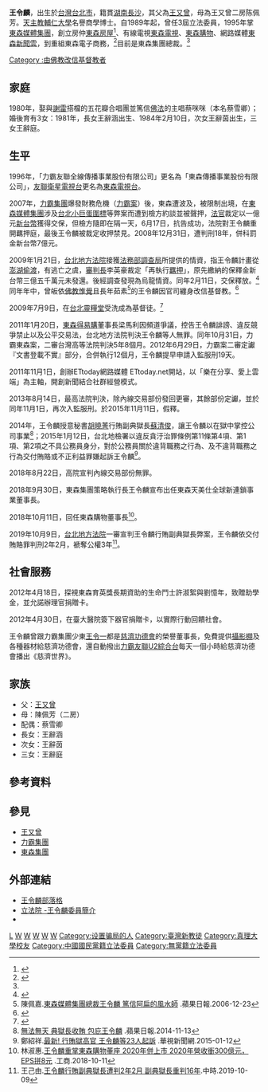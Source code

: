 {{prosetimeline|time=2010-01-02T11:48:51+00:00}}
{{Infobox Officeholder 
|圖像    = 東森集團總裁王令麟.jpg
|圖像大小 = 235px
|圖像說明 = 東森集團總裁王令麟
|職務1     = 東森購物董事長
|就任日期1 = 
|卸任日期1 = 
|姓名     = 王令麟<br/><small>Gary Wang Ling-lin</small>
|本名     = 
|字       = 
|號       =  
|其他姓名 = 
|性別     = 男
|出生日期 = {{Birth date and age|1955|2|23}}
|出生地點 = {{TW}}[[台北市|台北市]]
|逝世日期 = 
|逝世地點 =
|居處     = 
|安葬地點 = 
|職業     = 
|專業     = 
|父母     = （父）王又曾<br>（母）陳佩芳（二房）
|配偶     = 蔡咪咪（本名：蔡雪卿）
|子女     = 長女：王辭涵（Marina）<br>次女：王辭茵（Wendy）<br>三女：王辭庭
|親屬     = 王令台<br>王令一<br>王令甫<br>王令僑<br>王令興<br>王令楣<br>王令可
|國籍     = {{ROC}}
|宗教信仰  = [[基督教|基督教]] （2009年以前篤信[[佛教|佛教]]）
|學歷     = [[天主教輔仁大學|天主教輔仁大學]]名譽商學博士
|母校     = 
|網站     = 
|簽名     = 
|別名     = 
|著作     = 
| educate =
*[[淡水工商管理專科學校|淡水工商管理專科學校]]企業管理科畢業<br><span style="color: blue;">(1975年)</span>
*[[國立政治大學|國立政治大學]]企業管理教育中心高階管理研習班B期畢業  
| past =
*東森國際股份有限公司創辦人董事長<br><span style="color: blue;"></span>
*東森購物創辦人暨董事長<br><span style="color: blue;"></span>
*東森電視事業股份有限公司創辦人<br><span style="color: blue;"></span>
*東森媒體科技股份有限公司創辦人<br><span style="color: blue;"></span>
*東森得易購股份有限公司創辦人<br><span style="color: blue;"></span>
*力霸公司董事<br><span style="color: blue;">(1981年-2005年)</span>
*嘉食化公司董事<br><span style="color: blue;">(1981年-1999年)</span>
*立法院（第一屆增額）委員<br><span style="color: blue;">(1989年-1992年)</span>
*臺灣區玉米製品工業同業公會理事長<br><span style="color: blue;">(1989年-1994年)</span>
*中華民國食油商業同業公會全國聯合會理事長<br><span style="color: blue;">(1989年-1994年)</span>
*中華民國企業環保協會理事長<br><span style="color: blue;">(1991年)</span>
*中華民國有線電視發展協會理事長<br><span style="color: blue;">(1991年)</span>
*中華民國商務仲裁協會理事長<br><span style="color: blue;">(1991年-1998年)</span>
*臺北市商業會理事長<br><span style="color: blue;">(1993年)(2010年-2013年)</span>
*第三屆全國不分區立法委員<br><span style="color: blue;">(1996年-1999年)</span>
*東森電視台董事長<br><span style="color: blue;">(1997年)</span>
*第四屆全國不分區立法委員<br><span style="color: blue;">(1999年-2002年)</span>
*國際獅子會300A2區第十分區專區主席
*國際獅子會300A2區第五專區區主席
*中國國民黨中央政策會立法院工作會副主任
*中國國民黨立法院黨團書記長
*中菲國會議員協會會長
*中歐國會議員聯誼會會長
*中華民國全國商業總會常務理事
*中華民國全國湖南同鄉聯誼總會會長
*[[美國|美國]][[紐約|紐約]][[聖若望大學|聖若望大學]]名譽商學博士（1991年）
*[[天主教輔仁大學|天主教輔仁大學]]名譽商學博士（2003年)
}}

'''王令麟'''{{BD|1955年|2月23日|catIdx=W王}}，出生於[[台灣|台灣]][[台北市|台北市]]，籍貫[[湖南|湖南]][[長沙|長沙]]，其父為[[王又曾|王又曾]]，母為王又曾二房陈佩芳。[[天主教輔仁大學|天主教輔仁大學]]名譽商學博士。自1989年起，曾任3屆立法委員，1995年掌[[東森媒體集團|東森媒體集團]]，創立房仲[[東森房屋|東森房屋]]<ref>{{Cite web |url=https://www.etwarm.com.tw/ |title=東森房屋 |accessdate=2020-06-27 |archive-date=2020-06-29 |archive-url=https://web.archive.org/web/20200629235505/https://www.etwarm.com.tw/ |dead-url=no }}</ref>、有線電視[[東森電視|東森電視]]、[[東森購物|東森購物]]、網路媒體[[ETtoday新聞雲|東森新聞雲]]，到重組東森電子商務，<ref>{{Cite news|url=https://www.mirrormedia.mg/story/20170509fin004/|title=【出獄首訪】重摔又能再起　王令麟用人哲學大曝光|author=鄧麗萍|date=2017-05-10|work=|publisher=鏡週刊|accessdate=2019-09-18|language=|format=|archive-date=2019-07-17|archive-url=https://web.archive.org/web/20190717145454/https://www.mirrormedia.mg/story/20170509fin004/|dead-url=no}}</ref>目前是東森集團總裁。<ref name=":0" />

[[Category_:由佛教改信基督教者|Category :由佛教改信基督教者]]

==家庭==
1980年，娶與[[謝雷_(歌手)|謝雷]]搭檔的五花瓣合唱團並篤信[[佛法|佛法]]的主唱蔡咪咪（本名蔡雪卿）；婚後育有3女：1981年，長女王辭涵出生、1984年2月10日，次女王辭茵出生，三女王辭庭。

==生平==

1996年，「力霸友聯全線傳播事業股份有限公司」更名為「東森傳播事業股份有限公司」，[[友聯衛星電視台|友聯衛星電視台]]更名為[[東森電視台|東森電視台]]。

2007年，[[力霸集團|力霸集團]]爆發財務危機（[[力霸案|力霸案]]）後，東森遭波及，被限制出境，在[[東森媒體集團|東森媒體集團]]涉及[[台北小巨蛋|台北小巨蛋]][[圍標|圍標]]等弊案而遭到檢方約談並被聲押，[[法官|法官]]裁定以一億元[[新台幣|新台幣]]獲得交保，但檢方隨即在隔一天，6月17日，抗告成功，法院對王令麟重開羈押庭，最後王令麟被裁定收押禁見。2008年12月31日，遭判刑18年，併科罰金新台幣7億元。

2009年1月21日，[[台北地方法院|台北地方法院]]接獲[[法務部調查局|法務部調查局]]所提供的情資，指王令麟計畫從[[澎湖|澎湖]][[偷渡|偷渡]]，有逃亡之虞，[[審判長|審判長]]李英豪裁定「再執行[[羈押|羈押]]」，原先繳納的保釋金新台幣三億五千萬元未發還。後經調查發現為烏龍情資。同年2月11日，交保釋放。<ref>{{cite news| 1 =| author =楊國文、劉-{志}-原、孫友廉| coauthors =| url =http://www.libertytimes.com.tw/2009/new/jan/22/today-fo2.htm| title =密謀潛逃 王令麟再被羈押| work =| publisher =[[自由時報|自由時報]]| pages =| date =2008-01-22| accessdate =2008-01-22| deadurl =yes| archiveurl =https://web.archive.org/web/20090124223228/http://libertytimes.com.tw/2009/new/jan/22/today-fo2.htm| archivedate =2009年1月24日| df =}}</ref>同年年中，曾皈依[[佛教|佛教]][[惟覺|惟覺]]且長年茹素<ref>陳佩嘉.[http://www.appledaily.com.tw/appledaily/article/forum/20061223/3128314/ 東森媒體集團總裁王令麟 篤信阿扁的風水師] {{Wayback|url=http://www.appledaily.com.tw/appledaily/article/forum/20061223/3128314/ |date=20160623205553 }}.蘋果日報.2006-12-23</ref>的王令麟因官司纏身改信基督教。<ref>{{cite news  | author =  | coauthors =  | url =https://www.nownews.com/news/20090719/797097  | title =夢耶穌隔日即釋放　王令麟受洗不再擺陣  | work =  | publisher =NOWnews 今日新聞  | pages =  | date =2009-07-19  | accessdate =2010-03-31  | archive-url =https://web.archive.org/web/20180504155654/https://www.nownews.com/news/20090719/797097  | archive-date =2018-05-04  | dead-url =yes  }}</ref>

2009年7月9日，在[[臺北靈糧堂|台北靈糧堂]]受洗成為基督徒。<ref name=":0">{{Cite news|url=http://www.cdn.org.tw/News.aspx?key=11154|title=基督信仰不只是王令麟入監服刑時的心理支撐，牧師的預言還引領他後來的事業發展|author=陳衿妮|date=2017-05-10|work=|publisher=基督教今日報|accessdate=2019-09-18|language=|format=|archive-url=https://web.archive.org/web/20190901112222/http://www.cdn.org.tw/News.aspx?key=11154|archive-date=2019-09-01|dead-url=yes}}</ref>

2011年1月20日，[[東森得易購|東森得易購]]董事長梁馬利因頻道爭議，控告王令麟誹謗、違反競爭禁止以及公平交易法，台北地方法院判決王令麟等人無罪。同年10月31日，力霸東森案，二審台灣高等法院判決5年8個月。2012年6月29日，力霸案二審定讞『文書登載不實』部分，合併執行12個月，王令麟提早申請入監服刑19天。

2011年11月1日，創辦ETtoday網路媒體 ETtoday.net開站，以「樂在分享、愛上雲端」為主軸，開創新聞結合社群經營模式。

2013年8月14日，最高法院判決，除內線交易部份發回更審，其餘部份定讞，並於同年11月1日，再次入監服刑。於2015年11月11日，假釋。

2014年，王令麟授意秘書[[胡曉菁|胡曉菁]]行賄副典獄長[[蘇清俊|蘇清俊]]，讓王令麟以在獄中掌控公司事業<ref>[http://www.appledaily.com.tw/appledaily/article/headline/20141113/36204865/ 無法無天 典獄長收賄 包庇王令麟] {{Wayback|url=http://www.appledaily.com.tw/appledaily/article/headline/20141113/36204865/ |date=20151222130027 }}.蘋果日報.2014-11-13</ref>；2015年1月12日，台北地檢署以違反貪汙治罪條例第11條第4項、第1項、第2項之不具公務員身分，對於公務員關於違背職務之行為、及不違背職務之行為交付賄賂或不正利益罪嫌起訴王令麟<ref>鄭紹祥.[https://news.cts.com.tw/cts/society/201501/201501121571921.html 最新! 行賄獄高官 王令麟等23人起訴] {{Wayback|url=https://news.cts.com.tw/cts/society/201501/201501121571921.html |date=20191009133842 }}.華視新聞網.2015-01-12</ref>。

2018年8月22日，高院宣判內線交易部份無罪。

2018年9月30日，東森集團策略執行長王令麟宣布出任東森天美仕全球新連鎖事業董事長。

2018年10月11日，回任東森購物董事長<ref>林淑惠.[https://www.chinatimes.com/realtimenews/20181011004678-260410 王令麟重掌東森購物董座 2020年併上市 2020年營收衝300億元，EPS拼8元] {{Wayback|url=https://www.chinatimes.com/realtimenews/20181011004678-260410 |date=20181112101421 }}.工商.2018-10-11</ref>。

2019年10月9日，[[台北地方法院|台北地方法院]]一審宣判王令麟行賄副典獄長弊案，王令麟依交付賄賂罪判刑2年2月，褫奪公權3年<ref>王己由.[https://www.chinatimes.com/realtimenews/20191009003256-260402?chdtv 王令麟行賄副典獄長遭判2年2月 副典獄長重判16年].中時.2019-10-09</ref>。

== 社會服務 ==
2012年4月18日，探視東森育英獎長期資助的生命鬥士許淑絮與劉憶年，致贈助學金，並允諾辦理官捐贈卡。

2012年4月30日，在臺大醫院簽下器官捐贈卡，以實際行動回饋社會。

王令麟曾跟力霸集團少東[[王令一|王令一]]都是[[慈濟功德會|慈濟功德會]]的榮譽董事長，免費提供[[攝影棚|攝影棚]]及各種器材給慈濟功德會，還自動撥出[[力霸友聯U2綜合台|力霸友聯U2綜合台]]每天一個小時給慈濟功德會播出《慈濟世界》。

==家族==
*父：[[王又曾|王又曾]]
*母：陳佩芳（二房）
*配偶：蔡雪卿
*長女：王辭涵
*次女：王辭茵
*三女：王辭庭

==參考資料==
<div class="references-small">
<references/>
</div>

==參見==
*[[王又曾|王又曾]]
*[[力霸|力霸集團]]
*[[東森集團|東森集團]]

==外部連結==
*[http://emi00001.pixnet.net/blog 王令麟部落格] {{Wayback|url=http://emi00001.pixnet.net/blog |date=20181106092933 }}
*[https://www.ly.gov.tw/Pages/List.aspx?nodeid=865 立法院 -王令麟委員簡介] {{Wayback|url=https://www.ly.gov.tw/Pages/List.aspx?nodeid=865 |date=20190711212809 }}
*{{imdb name|4811044}}

{{第1屆中華民國立法委員名單 (全面改選前)}}
{{中華民國第三屆立法委員}}
{{中華民國第四屆立法委員}}

[[Category:王姓|L]]
[[Category:第三屆立法院立法委員|W]]
[[Category:輔仁大學名譽博士|W]]
[[Category:台灣企業家|W]]
[[Category:湖南裔台灣人|W]]
[[Category:東森電視|W]]
[[Category:设置骗局的人|Category:设置骗局的人]]
[[Category:臺灣新教徒|Category:臺灣新教徒]]
[[Category:真理大學校友|Category:真理大學校友]]
[[Category:中國國民黨籍立法委員|Category:中國國民黨籍立法委員]]
[[Category:無黨籍立法委員|Category:無黨籍立法委員]]